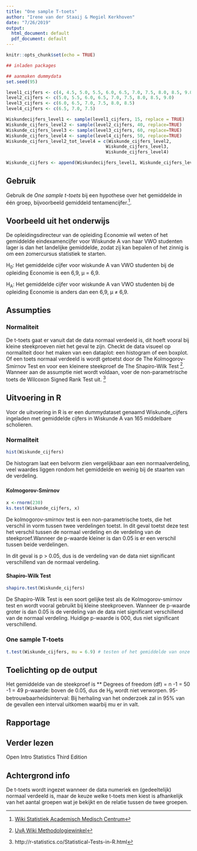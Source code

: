 ```yaml
---
title: "One sample T-toets"
author: "Irene van der Staaij & Megiel Kerkhoven"
date: "7/26/2019"
output:
  html_document: default
  pdf_document: default
---
```


```r
knitr::opts_chunk$set(echo = TRUE)
```

```r
## inladen packages

## aanmaken dummydata
set.seed(95)

level1_cijfers <- c(4, 4.5, 5.0, 5.5, 6.0, 6.5, 7.0, 7.5, 8.0, 8.5, 9.0, 9.5, 10)
level2_cijfers <- c(5.0, 5.5, 6.0, 6.5, 7.0, 7.5, 8.0, 8.5, 9.0)
level3_cijfers <- c(6.0, 6.5, 7.0, 7.5, 8.0, 8.5)
level4_cijfers <- c(6.5, 7.0, 7.5)

Wiskundecijfers_level1 <- sample(level1_cijfers, 15, replace = TRUE)
Wiskunde_cijfers_level2 <- sample(level2_cijfers, 40, replace=TRUE)
Wiskunde_cijfers_level3 <- sample(level3_cijfers, 60, replace=TRUE)
Wiskunde_cijfers_level4 <- sample(level4_cijfers, 50, replace=TRUE)
Wiskunde_cijfers_level2_tot_level4 = c(Wiskunde_cijfers_level2,
                                      Wiskunde_cijfers_level3,
                                      Wiskunde_cijfers_level4)

Wiskunde_cijfers <- append(Wiskundecijfers_level1, Wiskunde_cijfers_level2_tot_level4)
```

## Gebruik

Gebruik de *One sample t-toets* bij een hypothese over het gemiddelde in één groep, bijvoorbeeld gemiddeld tentamencijfer.[^1].

## Voorbeeld uit het onderwijs

De opleidingsdirecteur van de opleiding Economie wil weten of het gemiddelde eindexamencijfer voor Wiskunde A van haar VWO studenten lager is dan het landelijke gemiddelde, zodat zij kan bepalen of het zinnig is om een zomercursus statistiek te starten.

H~0~: Het gemiddelde cijfer voor wiskunde A van VWO studenten bij de opleiding Economie is een 6,9, µ = 6,9. 

H~A~: Het gemiddelde cijfer voor wiskunde A van VWO studenten bij de opleiding Economie is anders dan een 6,9,  µ ≠ 6,9.


## Assumpties

### Normaliteit 
De t-toets gaat er vanuit dat de data normaal verdeeld is, dit hoeft vooral bij kleine steekproeven niet het geval te zijn. Checkt de data visueel op normaliteit door het maken van een dataplot: een histogram of een boxplot. Of een toets normaal verdeeld is wordt getoetst  door de The Kolmogorov-Smirnov Test en voor een kleinere steekproef de The Shapiro-Wilk Test [^2]. Wanneer aan de assumptie niet wordt voldaan, voer de non-parametrische toets de Wilcoxon Signed Rank Test uit. [^3]

## Uitvoering in R
Voor de uitvoering in R is er een dummydataset genaamd Wiskunde_cijfers ingeladen met gemiddelde cijfers in Wiskunde A van 165 middelbare scholieren.

### Normaliteit
```r
hist(Wiskunde_cijfers)
```

De histogram laat een belvorm zien vergelijkbaar aan een normaalverdeling, veel waardes liggen rondom het gemiddelde en weinig bij de staarten van de verdeling.



### {.tabset .tabset-fade .tabset.pills}
#### Kolmogorov-Smirnov


```` r
x <-rnorm(230)
ks.test(Wiskunde_cijfers, x)
````
De kolmogorov-smirnov test is een non-parametrische toets, die het verschil in vorm tussen twee verdelingen toetst. In dit geval toetst deze test het verschil tussen de normaal verdeling en de verdeling van de steekproef.Wanneer de p-waarde kleiner is dan 0.05 is er een verschil tussen beide verdelingen. 

In dit geval is p > 0.05, dus is de verdeling van de data niet significant verschillend van de normaal verdeling. 

#### Shapiro-Wilk Test
``` r
shapiro.test(Wiskunde_cijfers)
```

De Shapiro-Wilk Test is een soort gelijke test als de Kolmogorov-smirnov test en wordt vooral gebruikt bij kleine steekproeven. Wanneer de p-waarde groter is dan 0.05 is de verdeling van de data niet significant verschillend van de normaal verdeling.
Huidige p-waarde is 000, dus niet significant verschillend. 


### One sample T-toets
```r
t.test(Wiskunde_cijfers, mu = 6.9) # testen of het gemiddelde van onze studenten afwijkt van het landelijk gemiddelde (6.9)
```

## Toelichting op de output
Het gemiddelde van de steekproef is **
Degrees of freedom (df) = n -1 = 50 -1 = 49
p-waarde: boven de 0.05, dus de H~0~ wordt niet verworpen. 
95-betrouwbaarheidsinterval: Bij herhaling van het onderzoek zal in 95% van de gevallen een interval uitkomen waarbij mu er in valt. 


## Rapportage

## Verder lezen

[^1]: [Wiki Statistiek Academisch Medisch Centrum](https://wikistatistiek.amc.nl/index.php/T-toets#one_sample_t-toets)
[^2]: [UvA Wiki Methodologiewinkel](https://wiki.uva.nl/methodologiewinkel/index.php/Normaliteit)
[^3]: http://r-statistics.co/Statistical-Tests-in-R.html

Open Intro Statistics Third Edition 


## Achtergrond info

De t-toets wordt ingezet wanneer de data numeriek en (gedeeltelijk) normaal verdeeld is, maar de keuze welke t-toets men kiest is afhankelijk van het aantal groepen wat je bekijkt en de relatie tussen de twee groepen. 



